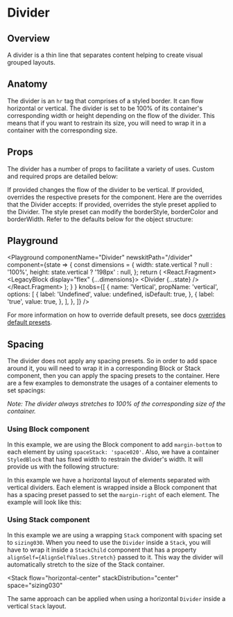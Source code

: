 


# Divider

## Overview

A divider is a thin line that separates content helping to create visual grouped layouts.

## Anatomy

The divider is an `hr` tag that comprises of a styled border. It can flow horizontal or vertical.
The divider is set to be 100% of its container's corresponding width or height depending on the flow of the divider.
This means that if you want to restrain its size, you will need to wrap it in a container with the corresponding size.

## Props

The divider has a number of props to facilitate a variety of uses. Custom and required props are detailed below:

<LegacyBlock marginTop="sizing050">
  <Prop name="vertical" type="boolean" default={false}>
    If provided changes the flow of the divider to be vertical.
  </Prop>
  <Prop name="overrides" type="object">
    If provided, overrides the respective presets for the component. Here are the overrides that the Divider accepts:
    <Prop name="stylePreset" type="StylePresetKey" default="dividerHorizontal">
      If provided, overrides the style preset applied to the Divider. The style preset can modify the borderStyle,
      borderColor and borderWidth.
    </Prop>
    Refer to the defaults below for the object structure:
    <CodeFromDefaultPresets componentName="divider" />
  </Prop>
</LegacyBlock>

## Playground


<Playground
  componentName="Divider"
  newskitPath="/divider"
  component={state => {
    const dimensions = {
      width: state.vertical ? null : '100%',
      height: state.vertical ? '198px' : null,
    };
    return (
      <React.Fragment>
        <LegacyBlock display="flex" {...dimensions}>
          <Divider {...state} />
        </LegacyBlock>
      </React.Fragment>
    );
    }
  }
  knobs={[
    {
      name: 'Vertical',
      propName: 'vertical',
      options: [
        {
          label: 'Undefined',
          value: undefined,
          isDefault: true,
        },
        {
          label: 'true',
          value: true,
        },
      ],
    },
  ]}
/>

For more information on how to override default presets, see docs [overrides default presets](/theming/default-presets/override-individual-components).

## Spacing

The divider does not apply any spacing presets.
So in order to add space around it, you will need to wrap it in a corresponding Block or Stack component,
then you can apply the spacing presets to the container.
Here are a few examples to demonstrate the usages of a container elements to set spacings:

*Note: The divider always stretches to 100% of the corresponding size of the container.*

### Using Block component

<CodeFromFile path="examples/divider/divider-horizontal-in-block.tsx" />

In this example, we are using the Block component
to add `margin-bottom` to each element by using `spaceStack: 'space020'`.
Also, we have a container `StyledBlock` that has fixed width to restrain the divider's width.
It will provide us with the following structure:

<StyledBlockForDivider>
  <Block overrides={{spaceStack: 'space020'}}>
    <Circle size="iconSize040" />
  </Block>
  <Block overrides={{spaceStack: 'space020'}}>
    <Divider />
  </Block>
  <Block overrides={{spaceStack: 'space020'}}>
    <Circle size="iconSize040" />
  </Block>
  <Block overrides={{spaceStack: 'space020'}}>
    <Divider />
  </Block>
  <Block>
    <Circle size="iconSize040" />
  </Block>
</StyledBlockForDivider>

<CodeFromFile path="examples/divider/divider-vertical-in-block.tsx" />

In this example we have a horizontal layout of elements separated with vertical dividers.
Each element is wrapped inside a Block component that has a spacing preset
passed to set the `margin-right` of each element.
The example will look like this:

<Block>
  <InlineBlock overrides={{spaceInline: 'space020'}}>
    <Circle size="iconSize040" />
  </InlineBlock>
  <InlineDividerContainer
    overrides={{spaceInline: 'space020'}}
  >
    <Divider vertical />
  </InlineDividerContainer>
  <InlineBlock overrides={{spaceInline: 'space020'}}>
    <Circle size="iconSize040" />
  </InlineBlock>
  <InlineDividerContainer
    overrides={{spaceInline: 'space020'}}
  >
    <Divider vertical />
  </InlineDividerContainer>
  <InlineBlock>
    <Circle size="iconSize040" />
  </InlineBlock>
</Block>

### Using Stack component

<CodeFromFile path="examples/divider/divider-vertical-in-stack.tsx" />

In this example we are using a wrapping `Stack` component with spacing set to `sizing030`.
When you need to use the `Divider` inside a `Stack`,
you will have to wrap it inside a `StackChild` component
that has a property `alignSelf={AlignSelfValues.Stretch}` passed to it.
This way the divider will automatically stretch to the size of the Stack container.

<Stack
  flow="horizontal-center"
  stackDistribution="center"
  space="sizing030"
>
  <Circle size="iconSize040" />
  <StackChild alignSelf={AlignSelfValues.Stretch}>
    <Divider vertical />
  </StackChild>
  <Circle size="iconSize040" />
  <StackChild alignSelf={AlignSelfValues.Stretch}>
    <Divider vertical />
  </StackChild>
  <Circle size="iconSize040" />
</Stack>

The same approach can be applied when using a horizontal `Divider` inside a vertical `Stack` layout.
